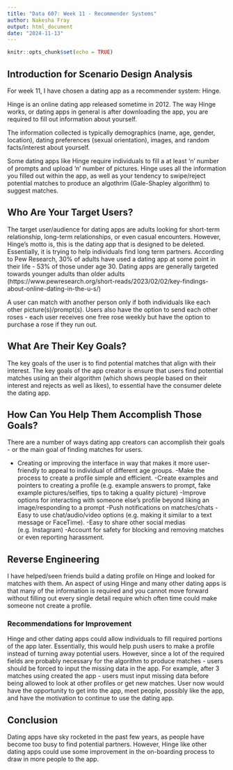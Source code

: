 ```yaml
---
title: "Data 607: Week 11 - Recommender Systems"
author: Nakesha Fray
output: html_document
date: "2024-11-13"
---
```


```r
knitr::opts_chunk$set(echo = TRUE)
```

## Introduction for Scenario Design Analysis


For week 11, I have chosen a dating app as a recommender system: Hinge. 

Hinge is an online dating app released sometime in 2012. The way Hinge works, or dating apps in general is after downloading the app, you are required to fill out information about yourself. 

The information collected is typically demographics (name, age, gender, location), dating preferences (sexual orientation), images, and random facts/interest about yourself. 

Some dating apps like Hinge require individuals to fill a at least 'n' number of prompts and upload 'n' number of pictures. Hinge uses all the information you filled out within the app, as well as your tendency to swipe/reject potential matches to produce an algothrim (Gale-Shapley algorithm) to suggest matches.


## Who Are Your Target Users?

The target user/audience for dating apps are adults looking for short-term relationship, long-term relationships, or even casual encounters. However, Hinge's motto is, this is the dating app that is designed to be deleted. Essentially, it is trying to help individuals find long term partners. According to Pew Research, 30% of adults have used a dating app at some point in their life - 53% of those under age 30. Dating apps are generally targeted towards younger adults than older adults (https://www.pewresearch.org/short-reads/2023/02/02/key-findings-about-online-dating-in-the-u-s/)

A user can match with another person only if both individuals like each other picture(s)/prompt(s). Users also have the option to send each other roses - each user receives one free rose weekly but have the option to purchase a rose if they run out.

## What Are Their Key Goals?

The key goals of the user is to find potential matches that align with their interest. The key goals of the app creator is ensure that users find potential matches using an their algorithm (which shows people based on their interest and rejects as well as likes), to essential have the consumer delete the dating app. 


## How Can You Help Them Accomplish Those Goals?

There are a number of ways dating app creators can accomplish their goals - or the main goal of finding matches for users. 

- Creating or improving the interface in way that makes it more user-friendly to appeal to individual of different age groups.
-Make the process to create a profile simple and efficient.
-Create examples and pointers to creating a profile (e.g. example answers to prompt, fake example pictures/selfies, tips to taking a quality picture)
-Improve options for interacting with someone else's profile beyond liking an image/responding to a prompt
-Push notifications on matches/chats
-Easy to use chat/audio/video options (e.g. making it similar to a text message or FaceTime).
-Easy to share other social medias (e.g. Instagram)
-Account for safety for blocking and removing matches or even reporting harassment.

## Reverse Engineering

I have helped/seen friends build a dating profile on Hinge and looked for matches with them. An aspect of using Hinge and many other dating apps is that many of the information is required and you cannot move forward without filling out every single detail require which often time could make someone not create a profile.

### Recommendations for Improvement

Hinge and other dating apps could allow individuals to fill required portions of the app later. Essentially, this would help push users to make a profile instead of turning away potential users. However, since a lot of the required fields are probably necessary for the algorithm to produce matches - users should be forced to input the missing data in the app. For example, after 3 matches using created the app - users must input missing data before being allowed to look at other profiles or get new matches. User now would have the opportunity to get into the app, meet people, possibly like the app, and have the motivation to continue to use the dating app.


## Conclusion
Dating apps have sky rocketed in the past few years, as people have become too busy to find potential partners. However, Hinge like other dating apps could use some improvement in the on-boarding process to draw in more people to the app.
